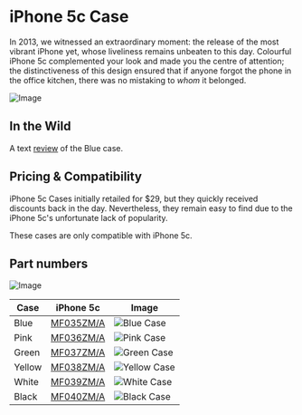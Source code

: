 
# iPhone 5c Case

In 2013, we witnessed an extraordinary moment: the release of the most vibrant iPhone yet, whose liveliness remains unbeaten to this day. Colourful iPhone 5c complemented your look and made you the centre of attention; the distinctiveness of this design ensured that if anyone forgot the phone in the office kitchen, there was no mistaking to _whom_ it belonged.

![Image](/assets/2013_5c.png)

## In the Wild

A text [review](https://www.imore.com/iphone-5c-case-review) of the Blue case.

## Pricing & Compatibility

iPhone 5c Cases initially retailed for $29, but they quickly received discounts back in the day. Nevertheless, they remain easy to find due to the iPhone 5c's unfortunate lack of popularity.

These cases are only compatible with iPhone 5c.

## Part numbers

![Image](/assets/2013_5c.jpg)

| Case | iPhone 5c | Image |
| --- | --- | --- |
| Blue | [MF035ZM/A](/everycase/MF035) | ![Blue Case](/everyphone/MF035.png) |
| Pink | [MF036ZM/A](/everycase/MF036) | ![Pink Case](/everyphone/MF036.png) |
| Green | [MF037ZM/A](/everycase/MF037) | ![Green Case](/everyphone/MF037.png) |
| Yellow | [MF038ZM/A](/everycase/MF038) | ![Yellow Case](/everyphone/MF038.png) |
| White | [MF039ZM/A](/everycase/MF039) | ![White Case](/everyphone/MF039.png) |
| Black | [MF040ZM/A](/everycase/MF040) | ![Black Case](/everyphone/MF040.png) |
